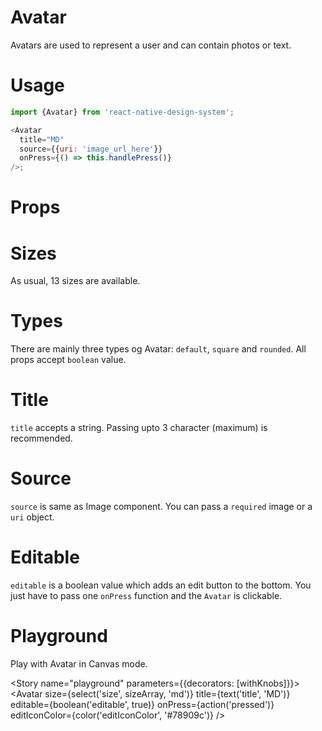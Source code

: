 
<Meta title="Avatar" component={Avatar} />

# Avatar

Avatars are used to represent a user and can contain photos or text.

# Usage

```js
import {Avatar} from 'react-native-design-system';

<Avatar
  title="MD"
  source={{uri: 'image_url_here'}}
  onPress={() => this.handlePress()}
/>;
```

# Props

<Props of={Avatar} />

# Sizes

As usual, 13 sizes are available.

<Preview>
  <Story name="sizes">
    <Inline>
      <Avatar size="9xl" title="MD" onPress={action('pressed')} />
      <Avatar size="8xl" title="MD" onPress={action('pressed')} />
      <Avatar size="7xl" title="MD" onPress={action('pressed')} />
      <Avatar size="6xl" title="MD" onPress={action('pressed')} />
      <Avatar size="5xl" title="MD" onPress={action('pressed')} />
      <Avatar size="4xl" title="MD" onPress={action('pressed')} />
      <Avatar size="3xl" title="MD" onPress={action('pressed')} />
      <Avatar size="2xl" title="MD" onPress={action('pressed')} />
      <Avatar size="xl" title="MD" onPress={action('pressed')} />
      <Avatar size="lg" title="MD" onPress={action('pressed')} />
      <Avatar size="md" title="MD" onPress={action('pressed')} />
      <Avatar size="sm" title="MD" onPress={action('pressed')} />
      <Avatar size="xs" title="MD" onPress={action('pressed')} />
    </Inline>
  </Story>
</Preview>

# Types

There are mainly three types og Avatar: `default`, `square` and `rounded`. All props accept `boolean` value.

<Preview>
  <Story name="types">
    <Inline>
      <Avatar title="MD" onPress={action('pressed')} />
      <Avatar square title="MD" onPress={action('pressed')} />
      <Avatar rounded title="MD" onPress={action('pressed')} />
    </Inline>
  </Story>
</Preview>

# Title

`title` accepts a string. Passing upto 3 character (maximum) is recommended.

<Preview>
  <Story name="title">
    <Avatar title="MD" />
  </Story>
</Preview>

# Source

`source` is same as Image component. You can pass a `required` image or a `uri` object.

<Preview>
  <Story name="source">
    <Avatar source={{uri: 'https://www.github.com/iamshadmirza.png'}} />
  </Story>
</Preview>

# Editable

`editable` is a boolean value which adds an edit button to the bottom. You just have to pass one `onPress` function and the `Avatar` is clickable.

<Preview>
  <Story name="editable">
    <Inline>
      <Avatar title="MD" editable={true} onPress={action('pressed')} />
      <Avatar
        source={{uri: 'https://www.github.com/iamshadmirza.png'}}
        editable={true}
        onPress={action('pressed')}
      />
    </Inline>
  </Story>
</Preview>

# Playground

Play with Avatar in Canvas mode.

<Story name="playground" parameters={{decorators: [withKnobs]}}>
  <Avatar
    size={select('size', sizeArray, 'md')}
    title={text('title', 'MD')}
    editable={boolean('editable', true)}
    onPress={action('pressed')}
    editIconColor={color('editIconColor', '#78909c')}
  />
</Story>
